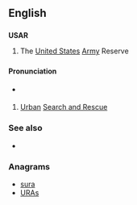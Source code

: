 {{also|usar}}
==English==

==={{initialism-old|en}}===
'''USAR'''

# The [[United States]] [[Army]] Reserve

==={{acronym|en}}===

====Pronunciation====
* {{a|US}} {{enPR|yōō'-sär}} {{IPA|/'ju.sɑɹ/}}

# [[urban|Urban]] [[search and rescue|Search and Rescue]]

===See also===
* {{pedialite}}

===Anagrams===
* [[sura#English|sura]]
* [[URAs#English|URAs]]